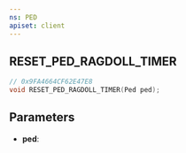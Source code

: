 ```yaml
---
ns: PED
apiset: client
---
```

## RESET_PED_RAGDOLL_TIMER

```c
// 0x9FA4664CF62E47E8
void RESET_PED_RAGDOLL_TIMER(Ped ped);
```


## Parameters
* **ped**: